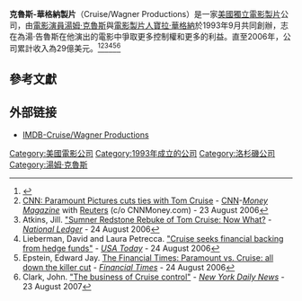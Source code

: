{{noteTA
|G1=Movie
|G2=Show
|1=zh-cn:汤姆; zh-tw:湯姆; zh-hk:湯;
|2=zh-cn:克鲁斯; zh-tw:克魯斯; zh-hk:告魯斯;
}}
{{Infobox company
| name             = 克魯斯-華格納製片
| name_en          = Cruise/Wagner Productions
| logo             = Cruise-Wagner Productions logo.svg
| logo_size        = 130px
| type             = 
| foundation       = {{Start date and age|1993|09}}
| defunct          = {{End date|2008|08}}
| location         = {{USA}}
| area_served      = 
| founder          = [[湯姆·克魯斯|湯姆·克魯斯]]<br />{{Link-en|寶拉·華格納|Paula Wagner}}
| key_people       = [[湯姆·克魯斯|湯姆·克魯斯]]
| industry         = [[影视娱乐|影视娱乐]]
| products         = [[电影|电影]]
| revenue          = 
| operating_income = 
| parent           = 
| homepage         = 
}}

'''克魯斯-華格納製片'''（Cruise/Wagner Productions）是一家[[美國|美國]][[獨立電影|獨立電影]][[電影監製|製片]]公司，由[[電影演員|電影演員]][[湯姆·克魯斯|湯姆·克魯斯]]與[[電影監製|電影製片人]][[寶拉·華格納|寶拉·華格納]]於1993年9月共同創辦，志在為湯·告魯斯在他演出的電影中爭取更多控制權和更多的利益。直至2006年，公司累計收入為29億美元。<ref name=PRN-2006-11-02>{{cite news |title=MGM Partners With Tom Cruise and Paula Wagner to Form New United Artists |url=http://sev.prnewswire.com/entertainment/20061102/LATH10602112006-1.html |agency=PR Newswire |publisher=Metro-Goldwyn-Mayer Studios |date=2 November 2006 |quote= |archiveurl=https://web.archive.org/web/20080929115013/http://sev.prnewswire.com/entertainment/20061102/LATH10602112006-1.html |archivedate=2008年9月29日 |deadurl=yes |accessdate=2013年12月19日 }}</ref><ref name=CNN-Money-2006-08-22>[http://money.cnn.com/2006/08/22/news/newsmakers/cruise_paramount/index.htm?cnn=yes CNN: Paramount Pictures cuts ties with Tom Cruise] {{Wayback|url=http://money.cnn.com/2006/08/22/news/newsmakers/cruise_paramount/index.htm?cnn=yes |date=20110605192439 }} - [[CNN|CNN]]-''[[Money_Magazine|Money Magazine]]'' with [[Reuters|Reuters]] (c/o CNNMoney.com) - 23 August 2006</ref><ref name=AtkinsJ-2006-08-24>Atkins, Jill. [http://www.nationalledger.com/cgi-bin/artman/exec/view.cgi?archive=3&num=7912 "Sumner Redstone Rebuke of Tom Cruise: Now What?] {{Wayback|url=http://www.nationalledger.com/cgi-bin/artman/exec/view.cgi?archive=3&num=7912 |date=20071118075140 }} - ''[[National_Ledger|National Ledger]]'' - 24 August 2006</ref><ref name=USAToday-2006-08-23>Lieberman, David and Laura Petrecca. [http://www.usatoday.com/money/media/2006-08-23-hedge-films-usat_x.htm "Cruise seeks financial backing from hedge funds"] {{Wayback|url=http://www.usatoday.com/money/media/2006-08-23-hedge-films-usat_x.htm |date=20091213154403 }} - ''[[USA_Today|USA Today]]'' - 24 August 2006</ref><ref name=Epstein-FT-2006-08-24>Epstein, Edward Jay. [http://www.ft.com/cms/s/d817b680-33a0-11db-981f-0000779e2340.html The Financial Times: Paramount vs. Cruise: all down the killer cut] {{Wayback|url=http://www.ft.com/cms/s/d817b680-33a0-11db-981f-0000779e2340.html |date=20080725052653 }} - ''[[Financial_Times|Financial Times]]'' - 24 August 2006</ref><ref name=ClarkJ-2007-08-23>Clark, John. [http://www.nydailynews.com/entertainment/movies/2007/08/23/2007-08-23_the_business_of_cruise_control.html?ref=rss "The business of Cruise control"] {{Wayback|url=http://www.nydailynews.com/entertainment/movies/2007/08/23/2007-08-23_the_business_of_cruise_control.html?ref=rss |date=20110629171101 }} - ''[[New_York_Daily_News|New York Daily News]]'' - 23 August 2007</ref>

== 參考文獻 ==
{{reflist}}

== 外部链接 ==
* {{en}}[http://www.imdb.com/company/co0012382/ IMDB-Cruise/Wagner Productions] {{Wayback|url=http://www.imdb.com/company/co0012382/ |date=20170317193336 }}
{{DEFAULTSORT:Cruise/Wagner Productions}}
{{american film-stub}}

{{湯姆·克魯斯}}

[[Category:美國電影公司|Category:美國電影公司]]
[[Category:1993年成立的公司|Category:1993年成立的公司]]
[[Category:洛杉磯公司|Category:洛杉磯公司]]
[[Category:湯姆·克魯斯|Category:湯姆·克魯斯]]